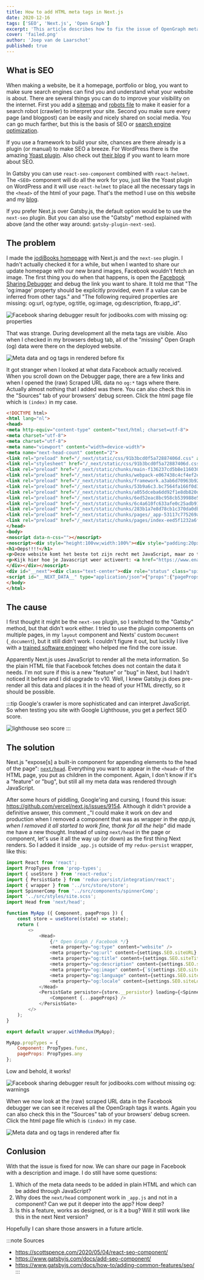 ```yaml
---
title: How to add HTML meta tags in Next.js
date: 2020-12-16
tags: ['SEO', 'Next.js', 'Open Graph']
excerpt: 'This article describes how to fix the issue of OpenGraph meta data missing in the Facebook scraper when using the Next.js framework.'
cover: 'failed.png'
author: 'Joep van de Laarschot'
published: true
---
```


## What is SEO

When making a website, be it a homepage, portfolio or blog, you want to make sure search engines can find you and understand what your website is about. There are several things you can do to improve your visibility on the internet. First you add a [sitemap](https://en.wikipedia.org/wiki/Sitemaps) and [robots file](https://en.wikipedia.org/wiki/Robots_exclusion_standard) to make it easier for a search robot (crawler) to interpret your site. Second you make sure every page (and blogpost) can be easily and nicely shared on social media. You can go much farther, but this is the basis of SEO or [search engine optimization](https://en.wikipedia.org/wiki/Search_engine_optimization).

If you use a framework to build your site, chances are there already is a plugin (or manual) to make SEO a breeze. For WordPress there is the amazing [Yoast plugin](https://wordpress.org/plugins/wordpress-seo/). Also check out [their blog](https://yoast.com/seo-blog/) if you want to learn more about SEO.

In Gatsby you can use `react-seo-component` combined with `react-helmet`. The `<SEO>` component will do all the work for you, just like the Yoast plugin on WordPress and it will use `react-helmet` to place all the necessary tags in the `<head>` of the html of your page. That's the method I use on this website and my [blog](https://blog.joeplaa.com).

If you prefer Next.js over Gatsby.js, the default option would be to use the `next-seo` plugin. But you can also use the "Gatsby" method explained with above (and the other way around: `gatsby-plugin-next-seo`).

## The problem

I made the [jodiBooks homepage](https://jodibooks.com) with Next.js and the `next-seo` plugin. I hadn't actually checked it for a while, but when I wanted to share our update homepage with our new brand images, Facebook wouldn't fetch an image. The first thing you do when that happens, is open the [Facebook Sharing Debugger](https://developers.facebook.com/tools/debug) and debug the link you want to share. It told me that "The 'og:image' property should be explicitly provided, even if a value can be inferred from other tags." and "The following required properties are missing: og:url, og:type, og:title, og:image, og:description, fb:app_id".

![Facebook sharing debugger result for jodibooks.com with missing og: properties](failed.png)

That was strange. During development all the meta tags are visible. Also when I checked in my browsers debug tab, all of the "missing" Open Graph (og) data were there on the deployed website.

![Meta data and og tags in <head> rendered before fix](metadata-rendered-before.png)

It got stranger when I looked at what data Facebook actually received. When you scroll down on the Debugger page, there are a few links and when I opened the (raw) Scraped URL data no `og:*` tags where there. Actually almost nothing that I added was there. You can also check this in the "Sources" tab of your browsers' debug screen. Click the html page file which is `(index)` in my case.

```html
<!DOCTYPE html>
<html lang="nl">
<head>
<meta http-equiv="content-type" content="text/html; charset=utf-8">
<meta charset="utf-8">
<meta charset="utf-8">
<meta name="viewport" content="width=device-width">
<meta name="next-head-count" content="2">
<link rel="preload" href="/_next/static/css/91b3bcd0f5a72887406d.css" as="style">
<link rel="stylesheet" href="/_next/static/css/91b3bcd0f5a72887406d.css" data-n-g="">
<link rel="preload" href="/_next/static/chunks/main-f136237cd5b8e1160309.js" as="script">
<link rel="preload" href="/_next/static/chunks/webpack-e067438c4cf4ef2ef178.js" as="script">
<link rel="preload" href="/_next/static/chunks/framework.a3ab6d70963b928e4674.js" as="script">
<link rel="preload" href="/_next/static/chunks/53b9a6c3.bc7564fa166f0d34b14f.js" as="script">
<link rel="preload" href="/_next/static/chunks/a055dceba6dd92f1e8db820d053953d2aa73d170.63a414e8d63f6574af5b.js" as="script">
<link rel="preload" href="/_next/static/chunks/6ed52eac8bc958cb539988e59e65407ea0a6437c.788571202d4b0788822e.js" as="script">
<link rel="preload" href="/_next/static/chunks/6c4a610fc633afe0c25adb91daf4da1258d255ef.99a665712989ebf55548.js" as="script">
<link rel="preload" href="/_next/static/chunks/283b1a7e8d78cb1c370da0dbd1a33d77726cc8f3.714d7eecb4e7800d462f.js" as="script">
<link rel="preload" href="/_next/static/chunks/pages/_app-53117c775269a9953ab9.js" as="script">
<link rel="preload" href="/_next/static/chunks/pages/index-eed5f1232a6f1d994b66.js" as="script">
</head>
<body>
<noscript data-n-css=""></noscript>
<noscript><div style="height:100vw;width:100%"><div style="padding:20px;position:absolute;left:50%;top:50%;transform:translate(-50%, -50%)">
<h1>Oeps!!!!</h1>
<p>Deze website komt het beste tot zijn recht met JavaScript, maar zo te zien heb je JavaScript gedeactiveerd in je browser.</p>
<p>Kijk hier hoe je Javascript weer activeert: <a href="https://www.enable-javascript.com/nl/">Hoe activeer ik Javascript in mijn web browser?</a></p>
</div></div></noscript>
<div id="__next"><div class="text-center"><div role="status" class="spinner-border text-dark"><span class="sr-only">Loading...</span></div></div></div>
<script id="__NEXT_DATA__" type="application/json">{"props":{"pageProps":{}},"page":"/","query":{},"buildId":"aZ83JaFeGRK8Q2aaJPdmd","nextExport":true,"autoExport":true,"isFallback":false}</script><script nomodule="" src="/_next/static/chunks/polyfills-e69cc13a7e89296a69e4.js"></script><script src="/_next/static/chunks/main-f136237cd5b8e1160309.js" async=""></script><script src="/_next/static/chunks/webpack-e067438c4cf4ef2ef178.js" async=""></script><script src="/_next/static/chunks/framework.a3ab6d70963b928e4674.js" async=""></script><script src="/_next/static/chunks/53b9a6c3.bc7564fa166f0d34b14f.js" async=""></script><script src="/_next/static/chunks/a055dceba6dd92f1e8db820d053953d2aa73d170.63a414e8d63f6574af5b.js" async=""></script><script src="/_next/static/chunks/6ed52eac8bc958cb539988e59e65407ea0a6437c.788571202d4b0788822e.js" async=""></script><script src="/_next/static/chunks/6c4a610fc633afe0c25adb91daf4da1258d255ef.99a665712989ebf55548.js" async=""></script><script src="/_next/static/chunks/283b1a7e8d78cb1c370da0dbd1a33d77726cc8f3.714d7eecb4e7800d462f.js" async=""></script><script src="/_next/static/chunks/pages/_app-53117c775269a9953ab9.js" async=""></script><script src="/_next/static/chunks/pages/index-eed5f1232a6f1d994b66.js" async=""></script><script src="/_next/static/aZ83JaFeGRK8Q2aaJPdmd/_buildManifest.js" async=""></script><script src="/_next/static/aZ83JaFeGRK8Q2aaJPdmd/_ssgManifest.js" async=""></script>
</body>
</html>
```

## The cause

I first thought it might be the `next-seo` plugin, so I switched to the "Gatsby" method, but that didn't work either. I tried to use the plugin components on multiple pages, in my `layout` component and Nexts' custom `Document` (`_document`), but it still didn't work. I couldn't figure it out, but luckily I live with a [trained software engineer](https://telodelic.com) who helped me find the core issue.

Apparently Next.js uses JavaScript to render all the meta information. So the plain HTML file that Facebook fetches does not contain the data it needs. I'm not sure if this is a new "feature" or "bug" in Next, but I hadn't noticed it before and I did upgrade to v10. Well, I knew Gatsby.js does pre-render all this data and places it in the head of your HTML directly, so it should be possible.

:::tip
Google's crawler is more sophisticated and can interpret JavaScript. So when testing you site with Google Lighthouse, you get a perfect SEO score.

![lighthouse seo score](lighthouse-seo.png)
:::

## The solution

Next.js "expose\[s\] a built-in component for appending elements to the head of the page": [`next/head`](https://nextjs.org/docs/api-reference/). Everything you want to appear in the `<head>` of the HTML page, you put as children in the component. Again, I don't know if it's a "feature" or "bug", but still all my meta data was rendered through JavaScript.

After some hours of piddling, Google'ing and cursing, I found this issue: <https://github.com/vercel/next.js/issues/9154>. Although it didn't provide a definitive answer, this comment _"I could make it work on dev and production when I removed a component that was as wrapper in the _app.js, when I removed it all started to work fine, thank for all the help"_ did made me have a new thought. Instead of using `next/head` in the page or component, let's use it all the way up (or down) as the first thing Next renders. So I added it inside `_app.js` outside of my `redux-persist` wrapper, like this:

```javascript
import React from 'react';
import PropTypes from 'prop-types';
import { useStore } from 'react-redux';
import { PersistGate } from 'redux-persist/integration/react';
import { wrapper } from '../src/store/store';
import SpinnerComp from '../src/components/spinnerComp';
import '../src/styles/site.scss';
import Head from 'next/head';

function MyApp ({ Component, pageProps }) {
    const store = useStore((state) => state);
    return (
        <>
            <Head>
                {/* Open Graph / Facebook */}
                <meta property="og:type" content="website" />
                <meta property="og:url" content={settings.SEO.siteURL} />
                <meta property="og:title" content={settings.SEO.siteTitle} />
                <meta property="og:description" content={settings.SEO.siteDescription} />
                <meta property="og:image" content={`${settings.SEO.siteURL}${settings.SEO.siteImage}`} />
                <meta property="og:language" content={settings.SEO.siteLanguange} />
                <meta property="og:locale" content={settings.SEO.siteLocale} />
            </Head>
            <PersistGate persistor={store.__persistor} loading={<SpinnerComp />}>
                <Component {...pageProps} />
            </PersistGate>
        </>
    );
}

export default wrapper.withRedux(MyApp);

MyApp.propTypes = {
    Component: PropTypes.func,
    pageProps: PropTypes.any
};
```

Low and behold, it works!

![Facebook sharing debugger result for jodibooks.com without missing og: warnings](success.png)

When we now look at the (raw) scraped URL data in the Facebook debugger we can see it receives all the OpenGraph tags it wants. Again you can also check this in the "Sources" tab of your browsers' debug screen. Click the html page file which is `(index)` in my case.

![Meta data and og tags in <head> rendered after fix](metadata-rendered-after.png)

## Conlusion

With that the issue is fixed for now. We can share our page in Facebook with a description and image. I do still have some questions:

1. Which of the meta data needs to be added in plain HTML and which can be added through JavaScript?
2. Why does the `next/head` component work in `_app.js` and not in a component? Can we put it deeper into the app? How deep?
3. Is this a feature, works as designed, or is it a bug? Will it still work like this in the next Next version?

Hopefully I can share those answers in a future article.

:::note Sources
* <https://scottspence.com/2020/05/04/react-seo-component/>
* <https://www.gatsbyjs.com/docs/add-seo-component/>
* <https://www.gatsbyjs.com/docs/how-to/adding-common-features/seo/>
:::